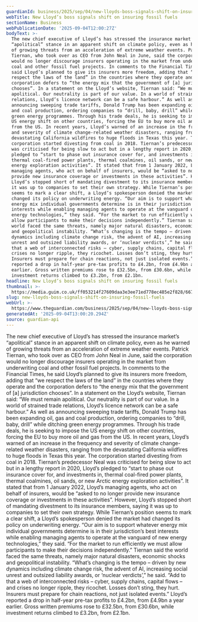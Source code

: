 ```yaml
---
guardianId: business/2025/sep/04/new-lloyds-boss-signals-shift-on-insuring-fossil-fuels
webTitle: New Lloyd’s boss signals shift on insuring fossil fuels
sectionName: Business
webPublicationDate: '2025-09-04T12:00:27Z'
bodyText: >-
  The new chief executive of Lloyd’s has stressed the insurance market’s
  “apolitical” stance in an apparent shift on climate policy, even as he warned
  of growing threats from an acceleration of extreme weather events. Patrick
  Tiernan, who took over as CEO from John Neal in June, said the corporation
  would no longer discourage insurers operating in the market from underwriting
  coal and other fossil fuel projects. In comments to the Financial Times, he
  said Lloyd’s planned to give its insurers more freedom, adding that “we
  respect the laws of the land” in the countries where they operate and the
  corporation defers to “the energy mix that the government of [a] jurisdiction
  chooses”. In a statement on the Lloyd’s website, Tiernan said: “We must remain
  apolitical. Our neutrality is part of our value. In a world of strained trade
  relations, Lloyd’s licence network can be a safe harbour.” As well as
  announcing sweeping trade tariffs, Donald Trump has been expanding oil, gas
  and coal production, ordering companies to “drill, baby, drill” while ditching
  green energy programmes. Through his trade deals, he is seeking to impose the
  US energy shift on other countries, forcing the EU to buy more oil and gas
  from the US. In recent years, Lloyd’s warned of an increase in the frequency
  and severity of climate change-related weather disasters, ranging from the
  devastating California wildfires to huge floods in Texas this year. The
  corporation started divesting from coal in 2018. Tiernan’s predecessor Neal
  was criticised for being slow to act but in a lengthy report in 2020, Lloyd’s
  pledged to “start to phase out insurance cover for, and investments in,
  thermal coal-fired power plants, thermal coalmines, oil sands, or new Arctic
  energy exploration activities”. It stated that from 1 January 2022, Lloyd’s
  managing agents, who act on behalf of insurers, would be “asked to no longer
  provide new insurance coverage or investments in these activities”. However,
  Lloyd’s stopped short of mandating divestment to its insurance members, saying
  it was up to companies to set their own strategy. While Tiernan’s position
  seems to mark a clear shift, a Lloyd’s spokesperson denied the market had
  changed its policy on underwriting energy. “Our aim is to support whatever
  energy mix individual governments determine is in their jurisdiction’s best
  interests while enabling managing agents to operate at the vanguard of new
  energy technologies,” they said. “For the market to run efficiently we must
  allow participants to make their decisions independently.” Tiernan said the
  world faced the same threats, namely major natural disasters, economic shocks
  and geopolitical instability. “What’s changing is the tempo – driven by new
  dynamics including climate change risk, the advent of AI, increasing social
  unrest and outsized liability awards, or ‘nuclear verdicts’,” he said. “Add to
  that a web of interconnected risks – cyber, supply chains, capital flows – and
  crises no longer ripple, they ricochet. Losses don’t sting, they hurt.
  Insurers must prepare for chain reactions, not just isolated events.” Lloyd’s
  reported a drop in half-year pre-tax profits to £4.2bn, from £4.9bn a year
  earlier. Gross written premiums rose to £32.5bn, from £30.6bn, while
  investment returns climbed to £3.2bn, from £2.1bn.
headline: New Lloyd’s boss signals shift on insuring fossil fuels
thumbnail: >-
  https://media.guim.co.uk/ff053214f27609daa3e3ee71ed778ec485e2f828/667_0_3333_2667/500.jpg
slug: new-lloyds-boss-signals-shift-on-insuring-fossil-fuels
webUrl: >-
  https://www.theguardian.com/business/2025/sep/04/new-lloyds-boss-signals-shift-on-insuring-fossil-fuels
generatedAt: '2025-09-04T13:00:20.294Z'
source: guardian-api
---
```

The new chief executive of Lloyd’s has stressed the insurance market’s “apolitical” stance in an apparent shift on climate policy, even as he warned of growing threats from an acceleration of extreme weather events. Patrick Tiernan, who took over as CEO from John Neal in June, said the corporation would no longer discourage insurers operating in the market from underwriting coal and other fossil fuel projects. In comments to the Financial Times, he said Lloyd’s planned to give its insurers more freedom, adding that “we respect the laws of the land” in the countries where they operate and the corporation defers to “the energy mix that the government of [a] jurisdiction chooses”. In a statement on the Lloyd’s website, Tiernan said: “We must remain apolitical. Our neutrality is part of our value. In a world of strained trade relations, Lloyd’s licence network can be a safe harbour.” As well as announcing sweeping trade tariffs, Donald Trump has been expanding oil, gas and coal production, ordering companies to “drill, baby, drill” while ditching green energy programmes. Through his trade deals, he is seeking to impose the US energy shift on other countries, forcing the EU to buy more oil and gas from the US. In recent years, Lloyd’s warned of an increase in the frequency and severity of climate change-related weather disasters, ranging from the devastating California wildfires to huge floods in Texas this year. The corporation started divesting from coal in 2018. Tiernan’s predecessor Neal was criticised for being slow to act but in a lengthy report in 2020, Lloyd’s pledged to “start to phase out insurance cover for, and investments in, thermal coal-fired power plants, thermal coalmines, oil sands, or new Arctic energy exploration activities”. It stated that from 1 January 2022, Lloyd’s managing agents, who act on behalf of insurers, would be “asked to no longer provide new insurance coverage or investments in these activities”. However, Lloyd’s stopped short of mandating divestment to its insurance members, saying it was up to companies to set their own strategy. While Tiernan’s position seems to mark a clear shift, a Lloyd’s spokesperson denied the market had changed its policy on underwriting energy. “Our aim is to support whatever energy mix individual governments determine is in their jurisdiction’s best interests while enabling managing agents to operate at the vanguard of new energy technologies,” they said. “For the market to run efficiently we must allow participants to make their decisions independently.” Tiernan said the world faced the same threats, namely major natural disasters, economic shocks and geopolitical instability. “What’s changing is the tempo – driven by new dynamics including climate change risk, the advent of AI, increasing social unrest and outsized liability awards, or ‘nuclear verdicts’,” he said. “Add to that a web of interconnected risks – cyber, supply chains, capital flows – and crises no longer ripple, they ricochet. Losses don’t sting, they hurt. Insurers must prepare for chain reactions, not just isolated events.” Lloyd’s reported a drop in half-year pre-tax profits to £4.2bn, from £4.9bn a year earlier. Gross written premiums rose to £32.5bn, from £30.6bn, while investment returns climbed to £3.2bn, from £2.1bn.
